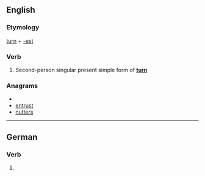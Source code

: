==English==

===Etymology===
[[turn]] + [[-est]]

===Verb===
{{en-verb form}}

# {{archaic}} Second-person singular present simple form of '''[[turn]]'''

===Anagrams===
* {{alphagram|enrsttu}}
* [[entrust#English|entrust]]
* [[nutters#English|nutters]]

----
==German==
===Verb===
{{infl|de}}

# {{de-verb form of|turnen|2|s|k1}}
{{rfc-auto}}